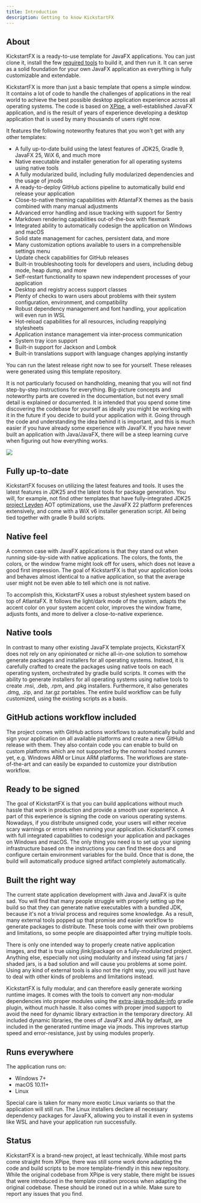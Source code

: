 ```yaml
---
title: Introduction
description: Getting to know KickstartFX
---
```


## About

KickstartFX is a ready-to-use template for JavaFX applications. You can just clone it, install the few [required tools](/setup) to build it, and then run it. It can serve as a solid foundation for your own JavaFX application as everything is fully customizable and extendable.

KickstartFX is more than just a basic template that opens a simple window. It contains a lot of code to handle the challenges of applications in the real world to achieve the best possible desktop application experience across all operating systems. The code is based on [XPipe](https://github.com/xpipe-io/xpipe), a well-established JavaFX application, and is the result of years of experience developing a desktop application that is used by many thousands of users right now.

It features the following noteworthy features that you won't get with any other templates:
- A fully up-to-date build using the latest features of JDK25, Gradle 9, JavaFX 25, WiX 6, and much more
- Native executable and installer generation for all operating systems using native tools
- A fully modularized build, including fully modularized dependencies and the usage of jmods
- A ready-to-deploy GitHub actions pipeline to automatically build end release your application
- Close-to-native theming capabilities with AtlantaFX themes as the basis combined with many manual adjustments
- Advanced error handling and issue tracking with support for Sentry
- Markdown rendering capabilities out-of-the-box with flexmark
- Integrated ability to automatically codesign the application on Windows and macOS
- Solid state management for caches, persistent data, and more
- Many customization options available to users in a comprehensible settings menu
- Update check capabilities for GitHub releases
- Built-in troubleshooting tools for developers and users, including debug mode, heap dump, and more
- Self-restart functionality to spawn new independent processes of your application
- Desktop and registry access support classes
- Plenty of checks to warn users about problems with their system configuration, environment, and compatibility
- Robust dependency management and font handling, your application will even run in WSL
- Hot-reload capabilities for all resources, including reapplying stylesheets
- Application instance management via inter-process communication
- System tray icon support
- Built-in support for Jackson and Lombok
- Built-in translations support with language changes applying instantly

You can run the latest release right now to see for yourself. These releases were generated using this template repository.

It is not particularly focused on handholding, meaning that you will not find step-by-step instructions for everything. Big-picture concepts and noteworthy parts are covered in the documentation, but not every small detail is explained or documented. It is intended that you spend some time discovering the codebase for yourself as ideally you might be working with it in the future if you decide to build your application with it. Going through the code and understanding the idea behind it is important, and this is much easier if you have already some experience with JavaFX. If you have never built an application with Java/JavaFX, there will be a steep learning curve when figuring out how everything works.

![](/images/demo1.png)

## Fully up-to-date

KickstartFX focuses on utilizing the latest features and tools. It uses the latest features in JDK25 and the latest tools for package generation. You will, for example, not find other templates that have fully-integrated JDK25 [project Leyden](https://openjdk.org/projects/leyden/) AOT optimizations, use the JavaFX 22 platform preferences extensively, and come with a WiX v6 installer generation script. All being tied together with gradle 9 build scripts.

## Native feel

A common case with JavaFX applications is that they stand out when running side-by-side with native applications. The colors, the fonts, the colors, or the window frame might look off for users, which does not leave a good first impression. The goal of KickstartFX is that your application looks and behaves almost identical to a native application, so that the average user might not be even able to tell which one is not native.

To accomplish this, KickstartFX uses a robust stylesheet system based on top of AtlantaFX. It follows the light/dark mode of the system, adapts the accent color on your system accent color, improves the window frame, adjusts fonts, and more to deliver a close-to-native experience.

## Native tools

In contrast to many other existing JavaFX template projects, KickstartFX does not rely on any opinionated or niche all-in-one solution to somehow generate packages and installers for all operating systems. Instead, it is carefully crafted to create the packages using native tools on each operating system, orchestrated by gradle build scripts. It comes with the ability to generate installers for all operating systems using native tools to create .msi, .deb, .rpm, and .pkg installers. Furthermore, it also generates .dmg, .zip, and .tar.gz portables. The entire build workflow can be fully customized, using the existing scripts as a basis.

## GitHub actions workflow included

The project comes with GitHub actions workflows to automatically build and sign your application on all available platforms and create a new GitHub release with them. They also contain code you can enable to build on custom platforms which are not supported by the normal hosted runners yet, e.g. Windows ARM or Linux ARM platforms.
The workflows are state-of-the-art and can easily be expanded to customize your distribution workflow.

## Ready to be signed

The goal of KickstartFX is that you can build applications without much hassle that work in production and provide a smooth user experience. A part of this experience is signing the code on various operating systems. Nowadays, if you distribute unsigned code, your users will either receive scary warnings or errors when running your application. KickstartFX comes with full integrated capabilities to codesign your application and packages on Windows and macOS. The only thing you need is to set up your signing infrastructure based on the instructions you can find these docs and configure certain environment variables for the build. Once that is done, the build will automatically produce signed artifact completely automatically.

## Built the right way

The current state application development with Java and JavaFX is quite sad. You will find that many people struggle with properly setting up the build so that they can generate native executables with a bundled JDK, because it's not a trivial process and requires some knowledge. As a result, many external tools popped up that promise and easier workflow to generate packages to distribute. These tools come with their own problems and limitations, so some people are disappointed after trying multiple tools.

There is only one intended way to properly create native application images, and that is true using jlink/jpackage on a fully-modularized project. Anything else, especially not using modularity and instead using fat jars / shaded jars, is a bad solution and will cause you problems at some point. Using any kind of external tools is also not the right way, you will just have to deal with other kinds of problems and limitations instead.

KickstartFX is fully modular, and can therefore easily generate working runtime images. It comes with the tools to convert any non-modular dependencies into proper modules using the [extra-java-module-info](https://github.com/gradlex-org/extra-java-module-info) gradle plugin, without much hassle. It also comes with proper jmod support to avoid the need for dynamic library extraction in the temporary directory. All included dynamic libraries, the ones of JavaFX and JNA by default, are included in the generated runtime image via jmods. This improves startup speed and error-resistance, just by using modules properly.

## Runs everywhere

The application runs on:
- Windows 7+
- macOS 10.11+
- Linux

Special care is taken for many more exotic Linux variants so that the application will still run. The Linux installers declare all necessary dependency packages for JavaFX, allowing you to install it even in systems like WSL and have your application run successfully.

## Status

KickstartFX is a brand-new project, at least technically. While most parts come straight from XPipe, there was still some work done adapting the code and build scripts to be more template-friendly in this new repository. While the original codebase from XPipe is very stable, there might be issues that were introduced in the template creation process when adapting the original codebase. These should be ironed out in a while. Make sure to report any issues that you find.